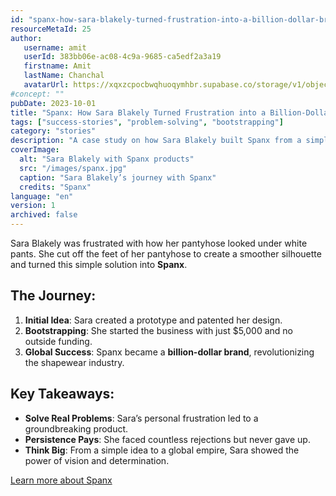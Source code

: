 ```yaml
---
id: "spanx-how-sara-blakely-turned-frustration-into-a-billion-dollar-brand"
resourceMetaId: 25
author: 
   username: amit
   userId: 383bb06e-ac08-4c9a-9685-ca5edf2a3a19
   firstname: Amit
   lastName: Chanchal
   avatarUrl: https://xqxzcpocbwqhuoqymhbr.supabase.co/storage/v1/object/public/profiles/383bb06e-ac08-4c9a-9685-ca5edf2a3a19/profile.jpg
#concept: ""
pubDate: 2023-10-01
title: "Spanx: How Sara Blakely Turned Frustration into a Billion-Dollar Brand"
tags: ["success-stories", "problem-solving", "bootstrapping"]
category: "stories"
description: "A case study on how Sara Blakely built Spanx from a simple idea to a global shapewear empire."
coverImage:
  alt: "Sara Blakely with Spanx products"
  src: "/images/spanx.jpg"
  caption: "Sara Blakely’s journey with Spanx"
  credits: "Spanx"
language: "en"
version: 1
archived: false
---
```


Sara Blakely was frustrated with how her pantyhose looked under white pants. She cut off the feet of her pantyhose to create a smoother silhouette and turned this simple solution into **Spanx**.

## The Journey:
1. **Initial Idea**: Sara created a prototype and patented her design.
2. **Bootstrapping**: She started the business with just $5,000 and no outside funding.
3. **Global Success**: Spanx became a **billion-dollar brand**, revolutionizing the shapewear industry.

## Key Takeaways:
- **Solve Real Problems**: Sara’s personal frustration led to a groundbreaking product.
- **Persistence Pays**: She faced countless rejections but never gave up.
- **Think Big**: From a simple idea to a global empire, Sara showed the power of vision and determination.

[Learn more about Spanx](https://www.spanx.com)